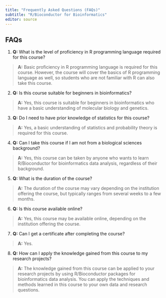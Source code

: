 ---
title: "Frequently Asked Questions (FAQs)"
subtitle: "R/Bioconductor for Bioinformatics"
editor: source
---


## FAQs

1.  **Q:** What is the level of proficiency in R programming language required for this course?

> **A:** Basic proficiency in R programming language is required for this course. However, the course will cover the basics of R programming language as well, so students who are not familiar with R can also take this course.

2. **Q:** Is this course suitable for beginners in bioinformatics?

> **A:** Yes, this course is suitable for beginners in bioinformatics who have a basic understanding of molecular biology and genetics.

3.  **Q:** Do I need to have prior knowledge of statistics for this course?

> **A:** Yes, a basic understanding of statistics and probability theory is required for this course.

4.  **Q:** Can I take this course if I am not from a biological sciences background?

> **A:** Yes, this course can be taken by anyone who wants to learn R/Bioconductor for bioinformatics data analysis, regardless of their background.


5.  **Q:** What is the duration of the course?

> **A:** The duration of the course may vary depending on the institution offering the course, but typically ranges from several weeks to a few months.


6.  **Q:** Is this course available online?

> **A:** Yes, this course may be available online, depending on the institution offering the course.

7. **Q:** Can I get a certificate after completing the course?

>  **A:** Yes. 

8.  **Q:**  How can I apply the knowledge gained from this course to my research projects?

>  **A:** The knowledge gained from this course can be applied to your research projects by using R/Bioconductor packages for bioinformatics data analysis. You can apply the techniques and methods learned in this course to your own data and research questions.
